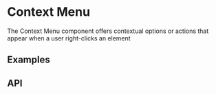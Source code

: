 
# Context Menu
The Context Menu component offers contextual options or actions that appear when a user right-clicks an element

## Examples
<StoryRenderer path="components/ContextMenu.story.tsx" name="Simple" storybookKey="components-layers-context-menu--simple" />

## API
<PropsTable name="ContextMenu" />
